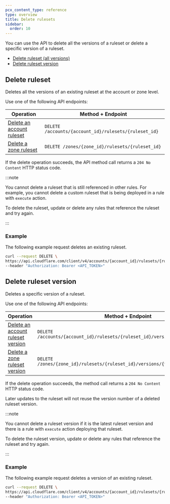 ```yaml
---
pcx_content_type: reference
type: overview
title: Delete rulesets
sidebar:
  order: 10
---
```


You can use the API to delete all the versions of a ruleset or delete a specific version of a ruleset.

- [Delete ruleset (all versions)](#delete-ruleset)
- [Delete ruleset version](#delete-ruleset-version)

## Delete ruleset

Deletes all the versions of an existing ruleset at the account or zone level.

Use one of the following API endpoints:

| Operation                               | Method + Endpoint                                     |
| --------------------------------------- | ----------------------------------------------------- |
| [Delete an account ruleset][dr-account] | `DELETE /accounts/{account_id}/rulesets/{ruleset_id}` |
| [Delete a zone ruleset][dr-zone]        | `DELETE /zones/{zone_id}/rulesets/{ruleset_id}`       |

[dr-account]: /api/operations/deleteAccountRuleset
[dr-zone]: /api/operations/deleteZoneRuleset

If the delete operation succeeds, the API method call returns a `204 No Content` HTTP status code.

:::note

You cannot delete a ruleset that is still referenced in other rules. For example, you cannot delete a custom ruleset that is being deployed in a rule with `execute` action.

To delete the ruleset, update or delete any rules that reference the ruleset and try again.

:::

### Example

The following example request deletes an existing ruleset.

```bash
curl --request DELETE \
https://api.cloudflare.com/client/v4/accounts/{account_id}/rulesets/{ruleset_id} \
--header "Authorization: Bearer <API_TOKEN>"
```

## Delete ruleset version

Deletes a specific version of a ruleset.

Use one of the following API endpoints:

| Operation                                        | Method + Endpoint                                                               |
| ------------------------------------------------ | ------------------------------------------------------------------------------- |
| [Delete an account ruleset version][drv-account] | `DELETE /accounts/{account_id}/rulesets/{ruleset_id}/versions/{version_number}` |
| [Delete a zone ruleset version][drv-zone]        | `DELETE /zones/{zone_id}/rulesets/{ruleset_id}/versions/{version_number}`       |

[drv-account]: /api/operations/deleteAccountRulesetVersion
[drv-zone]: /api/operations/deleteZoneRulesetVersion

If the delete operation succeeds, the method call returns a `204 No Content` HTTP status code.

Later updates to the ruleset will not reuse the version number of a deleted ruleset version.

:::note

You cannot delete a ruleset version if it is the latest ruleset version and there is a rule with `execute` action deploying that ruleset.

To delete the ruleset version, update or delete any rules that reference the ruleset and try again.

:::

### Example

The following example request deletes a version of an existing ruleset.

```bash
curl --request DELETE \
https://api.cloudflare.com/client/v4/accounts/{account_id}/rulesets/{ruleset_id}/versions/{version_number} \
--header "Authorization: Bearer <API_TOKEN>"
```
